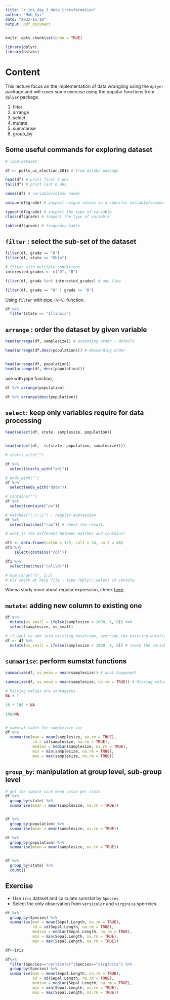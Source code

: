```yaml
---
title: "r_int_day_3_data_transformation"
author: "Moh_Kyi"
date: "2022-11-10"
output: pdf_document
---
```


```r
knitr::opts_chunk$set(echo = TRUE)

library(dplyr)
library(dslabs)
```



# Content 

This lecture focus on the implementation of data wrangling using the `dplyer` package and will cover some exercise using the popular functions from `dplyer` package. 

1. filter
1. arrange
1. select
1. mutate
1. summarise
1. group_by



## Some useful commands for exploring dataset 


```r
# load dataset 

df <- polls_us_election_2016 # from dslabs package

head(df) # print first 6 obs
tail(df) # print last 6 obs 

names(df) # variable/column names

unique(df$grade) # inspect unique values in a specific variable/column

typeof(df$grade) # inspect the type of variable 
class(df$grade) # inspect the type of variable 

table(df$grade) # frequency table

```



## `filter` : select the sub-set of the dataset 

```r

filter(df, grade == "D")
filter(df, state == "Ohio")

# filter with multiple conditions 
interested_grades <- c("D", "B")

filter(df, grade %in% interested_grades) # one line

filter(df, grade == "D" | grade == "B")

```
Using `filter` with pipe `(%>%)` function. 

```r

df %>%
  filter(state == "Illinois")

```



## `arrange` : order the dataset by given variable

```r

head(arrange(df, samplesize)) # ascending order - default  

head(arrange(df,desc(population))) # descending order 


head(arrange(df, population))
head(arrange(df, desc(population)))

```

use with pipe function,

```r

df %>% arrange(population)

df %>% arrange(desc(population))

```



## `select`: keep only variables require for data processing 

```r

head(select(df, state, samplesize, population))


head(select(df, -(c(state, population, samplesize))))

```

```r

# starts_with("")

df %>%
  select(starts_with("adj"))

# ends_with("")
df %>% 
  select(ends_with("date"))

# contains("")
df %>%
  select(contains("po"))

# matches("(.)\\1") - regular expression 
df %>% 
  select(matches("raw")) # check the result. 

# what is the different between matches and contains? 

df1 <- data.frame(colnm = 1:5, col1 = 24, col2 = 46)
df1 %>% 
    select(contains("col"))

df1 %>%
  select(matches("col\\d+")) 

# num_range("x", 1:3)
# pls check at help file - type ?dplyr::select in console. 


```


Wanna study more about regular expression, check [here](https://paulvanderlaken.files.wordpress.com/2017/08/r-regular-expression-cheetsheat.pdf).




## `mutate`: adding new column to existing one

```r

df %>%
  mutate(ss_small = ifelse(samplesize < 1000, 1, 0)) %>%
  select(samplesize, ss_small)

# if want to add into existing dataframe, override the existing dataframe with resulted dataframe. 
df <- df %>% 
  mutate(ss_small = ifelse(samplesize < 1000, 1, 0)) # check the variable names and numbers 

```





## `summarise`: perform sumstat functions 

```r
summarise(df, ss_mean = mean(samplesize)) # what happened!

summarize(df, ss_mean = mean(samplesize, na.rm = TRUE)) # Missing values are contagious

# Missing values are contagious
NA + 1

10 * 100 * NA

100/NA


# sumstat table for samplesize var
df %>%
  summarise(man = mean(samplesize, na.rm = TRUE), 
            sd = sd(samplesize, na.rm = TRUE), 
            median = median(samplesize, na.rm = TRUE),
            min = min(samplesize, na.rm = TRUE), 
            max = max(samplesize, na.rm = TRUE))

```



## `group_by`: manipulation at group level, sub-group level 

```r

# get the sample size mean value per state
df %>%
  group_by(state) %>%
  summarise(mean = mean(samplesize, na.rm = TRUE))


df %>%
  group_by(population) %>%
  summarise(mean = mean(samplesize, na.rm = TRUE))

df %>%
  group_by(population) %>%
  summarise(mean = mean(samplesize, na.rm = TRUE))


df %>%
  group_by(state) %>%
  count()

```




## Exercise 

+ Use `iris` dataset and calculate sumstat by `Species`. 
+ Select the only observation from `versicolor` and `virginica` sperrcies. 

```r
df %>%
  group_by(Species) %>%
  summarise(man = mean(Sepal.Length, na.rm = TRUE), 
            sd = sd(Sepal.Length, na.rm = TRUE), 
            median = median(Sepal.Length, na.rm = TRUE),
            min = min(Sepal.Length, na.rm = TRUE), 
            max = max(Sepal.Length, na.rm = TRUE))
```


```r
df<-iris

df%>%
  filter(Species=="versicolor"|Species=="virginica") %>%
  group_by(Species) %>%
  summarise(man = mean(Sepal.Length, na.rm = TRUE), 
            sd = sd(Sepal.Length, na.rm = TRUE), 
            median = median(Sepal.Length, na.rm = TRUE),
            min = min(Sepal.Length, na.rm = TRUE), 
            max = max(Sepal.Length, na.rm = TRUE))

  
  
```

